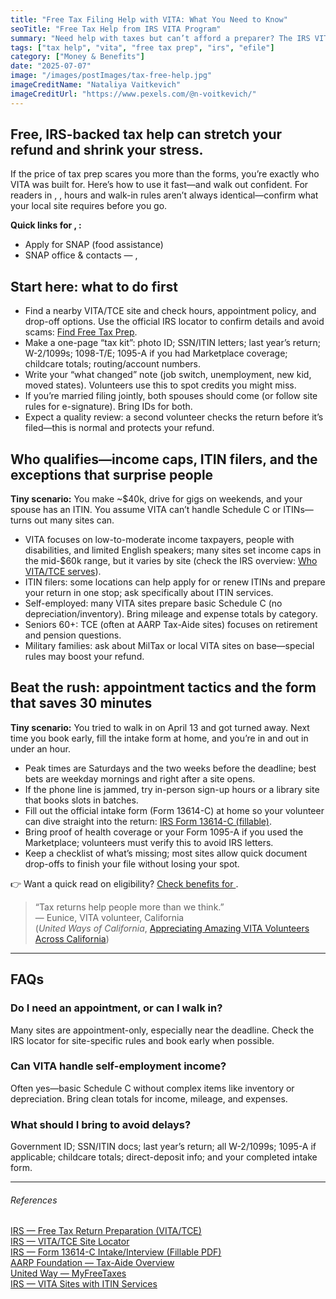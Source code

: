 ```yaml
---
title: "Free Tax Filing Help with VITA: What You Need to Know"
seoTitle: "Free Tax Help from IRS VITA Program"
summary: "Need help with taxes but can’t afford a preparer? The IRS VITA program offers free tax help for low- to moderate-income individuals. Learn who qualifies, how to get help, and what documents to bring."
tags: ["tax help", "vita", "free tax prep", "irs", "efile"]
category: ["Money & Benefits"]
date: "2025-07-07"
image: "/images/postImages/tax-free-help.jpg"
imageCreditName: "Nataliya Vaitkevich"
imageCreditUrl: "https://www.pexels.com/@n-voitkevich/"
---
```


## Free, IRS-backed tax help can stretch your refund and shrink your stress.

If the price of tax prep scares you more than the forms, you’re exactly who VITA was built for. Here’s how to use it fast—and walk out confident. <IfLocation>For readers in <City/>, <State/>, hours and walk-in rules aren’t always identical—confirm what your local site requires before you go.</IfLocation>

<BenefitsCtaBanner />

<IfLocation>
<div className="not-prose my-12 p-4 rounded-xl border-[3px] bg-muted">
  <p className="mb-2"><strong>Quick links for <City/>, <State/>:</strong></p>
  <ul className="list-disc ml-5 space-y-1">
    <li><ResourceLink name="snap">Apply for SNAP (food assistance)</ResourceLink></li>
    <li><ResourceLink name="snap" field="contact">SNAP office & contacts<IfLocation> — <City/>, <State/></IfLocation></ResourceLink></li>
  </ul>
</div>
</IfLocation>

## Start here: what to do first

- Find a nearby VITA/TCE site and check hours, appointment policy, and drop-off options. Use the official IRS locator to confirm details and avoid scams: <a href="https://irs.treasury.gov/freetaxprep/" target="_blank" rel="noopener noreferrer">Find Free Tax Prep</a>.
- Make a one-page “tax kit”: photo ID; SSN/ITIN letters; last year’s return; W-2/1099s; 1098-T/E; 1095-A if you had Marketplace coverage; childcare totals; routing/account numbers.
- Write your “what changed” note (job switch, unemployment, new kid, moved states). Volunteers use this to spot credits you might miss.
- If you’re married filing jointly, both spouses should come (or follow site rules for e-signature). Bring IDs for both.
- Expect a quality review: a second volunteer checks the return before it’s filed—this is normal and protects your refund.

## Who qualifies—income caps, ITIN filers, and the exceptions that surprise people

**Tiny scenario:** You make ~$40k, drive for gigs on weekends, and your spouse has an ITIN. You assume VITA can’t handle Schedule C or ITINs—turns out many sites can.

- VITA focuses on low-to-moderate income taxpayers, people with disabilities, and limited English speakers; many sites set income caps in the mid-$60k range, but it varies by site (check the IRS overview: <a href="https://www.irs.gov/individuals/free-tax-return-preparation-for-qualifying-taxpayers" target="_blank" rel="noopener noreferrer">Who VITA/TCE serves</a>).
- ITIN filers: some locations can help apply for or renew ITINs and prepare your return in one stop; ask specifically about ITIN services.
- Self-employed: many VITA sites prepare basic Schedule C (no depreciation/inventory). Bring mileage and expense totals by category.
- Seniors 60+: TCE (often at AARP Tax-Aide sites) focuses on retirement and pension questions.
- Military families: ask about MilTax or local VITA sites on base—special rules may boost your refund.

## Beat the rush: appointment tactics and the form that saves 30 minutes

**Tiny scenario:** You tried to walk in on April 13 and got turned away. Next time you book early, fill the intake form at home, and you’re in and out in under an hour.

- Peak times are Saturdays and the two weeks before the deadline; best bets are weekday mornings and right after a site opens.
- If the phone line is jammed, try in-person sign-up hours or a library site that books slots in batches.
- Fill out the official intake form (Form 13614-C) at home so your volunteer can dive straight into the return: <a href="https://www.irs.gov/pub/irs-pdf/f13614c.pdf" target="_blank" rel="noopener noreferrer">IRS Form 13614-C (fillable)</a>.
- Bring proof of health coverage or your Form 1095-A if you used the Marketplace; volunteers must verify this to avoid IRS letters.
- Keep a checklist of what’s missing; most sites allow quick document drop-offs to finish your file without losing your spot.

<IfLocation>
<div className="mt-3">👉 Want a quick read on eligibility? <a href="/tools/check-benefits" className="underline">Check benefits for <City/></a>.</div>
</IfLocation>

> “Tax returns help people more than we think.”  
> — Eunice, VITA volunteer, California  
(*United Ways of California*, [Appreciating Amazing VITA Volunteers Across California](https://unitedwaysca.org/appreciating-vita-volunteers/))

---

## FAQs
### Do I need an appointment, or can I walk in?
Many sites are appointment-only, especially near the deadline. Check the IRS locator for site-specific rules and book early when possible.

### Can VITA handle self-employment income?
Often yes—basic Schedule C without complex items like inventory or depreciation. Bring clean totals for income, mileage, and expenses.

### What should I bring to avoid delays?
Government ID; SSN/ITIN docs; last year’s return; all W-2/1099s; 1095-A if applicable; childcare totals; direct-deposit info; and your completed intake form.

---
###### References

<div className="references">
<a href="https://www.irs.gov/individuals/free-tax-return-preparation-for-qualifying-taxpayers" target="_blank" rel="noopener noreferrer">IRS — Free Tax Return Preparation (VITA/TCE)</a><br />
<a href="https://irs.treasury.gov/freetaxprep/" target="_blank" rel="noopener noreferrer">IRS — VITA/TCE Site Locator</a><br />
<a href="https://www.irs.gov/pub/irs-pdf/f13614c.pdf" target="_blank" rel="noopener noreferrer">IRS — Form 13614-C Intake/Interview (Fillable PDF)</a><br />
<a href="https://www.aarp.org/money/taxes/aarp-taxaide/" target="_blank" rel="noopener noreferrer">AARP Foundation — Tax-Aide Overview</a><br />
<a href="https://myfreetaxes.com/" target="_blank" rel="noopener noreferrer">United Way — MyFreeTaxes</a><br />
<a href="https://www.irs.gov/tin/itin/volunteer-income-tax-assistance-vita-sites-with-itin-services" target="_blank" rel="noopener noreferrer">IRS — VITA Sites with ITIN Services</a>
</div>